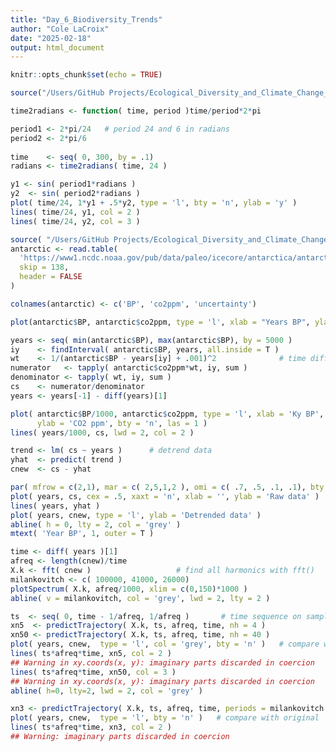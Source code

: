 ```yaml
---
title: "Day_6_Biodiversity_Trends"
author: "Cole LaCroix"
date: "2025-02-18"
output: html_document
---
```


```r
knitr::opts_chunk$set(echo = TRUE)
```

```r
source("/Users/GitHub Projects/Ecological_Diversity_and_Climate_Change_wClark/Clark files/clarkFunctions2025-3.R")
```

```r
time2radians <- function( time, period )time/period*2*pi

period1 <- 2*pi/24   # period 24 and 6 in radians
period2 <- 2*pi/6
  
time    <- seq( 0, 300, by = .1)
radians <- time2radians( time, 24 )

y1 <- sin( period1*radians )
y2  <- sin( period2*radians )
plot( time/24, 1*y1 + .5*y2, type = 'l', bty = 'n', ylab = 'y' )
lines( time/24, y1, col = 2 )
lines( time/24, y2, col = 3 )
```

```r
source( "/Users/GitHub Projects/Ecological_Diversity_and_Climate_Change_wClark/Clark files/clarkFunctions2025-3.R" )
antarctic <- read.table(
  'https://www1.ncdc.noaa.gov/pub/data/paleo/icecore/antarctica/antarctica2015co2composite.txt',
  skip = 138,
  header = FALSE
)

colnames(antarctic) <- c('BP', 'co2ppm', 'uncertainty')

```

```r
plot(antarctic$BP, antarctic$co2ppm, type = 'l', xlab = "Years BP", ylab = "CO2 (ppm)")

```
```r
years <- seq( min(antarctic$BP), max(antarctic$BP), by = 5000 )
iy    <- findInterval( antarctic$BP, years, all.inside = T )       
wt    <- 1/(antarctic$BP - years[iy] + .001)^2              # time difference from closest yr
numerator   <- tapply( antarctic$co2ppm*wt, iy, sum )
denominator <- tapply( wt, iy, sum )
cs    <- numerator/denominator
years <- years[-1] - diff(years)[1]

plot( antarctic$BP/1000, antarctic$co2ppm, type = 'l', xlab = 'Ky BP',
      ylab = 'CO2 ppm', bty = 'n', las = 1 )
lines( years/1000, cs, lwd = 2, col = 2 )
```
```r
trend <- lm( cs ~ years )      # detrend data
yhat  <- predict( trend )
cnew  <- cs - yhat

par( mfrow = c(2,1), mar = c( 2,5,1,2 ), omi = c( .7, .5, .1, .1), bty = 'n' )
plot( years, cs, cex = .5, xaxt = 'n', xlab = '', ylab = 'Raw data' )
lines( years, yhat )
plot( years, cnew, type = 'l', ylab = 'Detrended data' )
abline( h = 0, lty = 2, col = 'grey' )
mtext( 'Year BP', 1, outer = T )
```
```r
time <- diff( years )[1]
afreq <- length(cnew)/time
X.k <- fft( cnew )                   # find all harmonics with fft()
milankovitch <- c( 100000, 41000, 26000)
plotSpectrum( X.k, afreq/1000, xlim = c(0,150)*1000 )
abline( v = milankovitch, col = 'grey', lwd = 2, lty = 2 )
```
```r
ts  <- seq( 0, time - 1/afreq, 1/afreq )       # time sequence on sample frequency scale
xn5  <- predictTrajectory( X.k, ts, afreq, time, nh = 4 )
xn50 <- predictTrajectory( X.k, ts, afreq, time, nh = 40 )
plot( years, cnew,  type = 'l', col = 'grey', bty = 'n' )   # compare with original 
lines( ts*afreq*time, xn5, col = 2 )
## Warning in xy.coords(x, y): imaginary parts discarded in coercion
lines( ts*afreq*time, xn50, col = 3 )
## Warning in xy.coords(x, y): imaginary parts discarded in coercion
abline( h=0, lty=2, lwd = 2, col = 'grey' )
```
```r
xn3 <- predictTrajectory( X.k, ts, afreq, time, periods = milankovitch )
plot( years, cnew,  type = 'l', bty = 'n' )   # compare with original 
lines( ts*afreq*time, xn3, col = 2 )
## Warning: imaginary parts discarded in coercion
```

